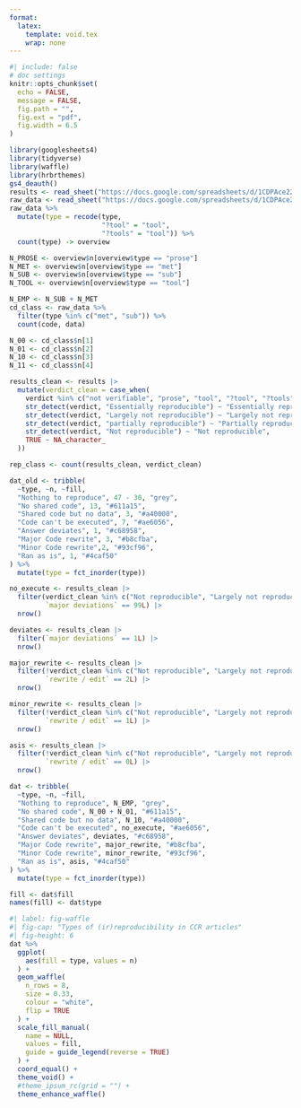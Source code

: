 ```yaml
---
format: 
  latex:
    template: void.tex
    wrap: none
---
```


```r
#| include: false
# doc settings
knitr::opts_chunk$set(
  echo = FALSE, 
  message = FALSE, 
  fig.path = "",
  fig.ext = "pdf",
  fig.width = 6.5
)

library(googlesheets4)
library(tidyverse)
library(waffle)
library(hrbrthemes)
gs4_deauth()
results <- read_sheet("https://docs.google.com/spreadsheets/d/1CDPAce227BvLXc-3NATCT0ZEhURIIX5nK1WK5RlbyVo/edit#gid=1178889463", sheet = "results")
raw_data <- read_sheet("https://docs.google.com/spreadsheets/d/1CDPAce227BvLXc-3NATCT0ZEhURIIX5nK1WK5RlbyVo/edit#gid=1178889463", sheet = "data")
raw_data %>% 
  mutate(type = recode(type,
                       "?tool" = "tool",
                       "?tools" = "tool")) %>%
  count(type) -> overview

N_PROSE <- overview$n[overview$type == "prose"]
N_MET <- overview$n[overview$type == "met"]
N_SUB <- overview$n[overview$type == "sub"]
N_TOOL <- overview$n[overview$type == "tool"]

N_EMP <- N_SUB + N_MET
cd_class <- raw_data %>% 
  filter(type %in% c("met", "sub")) %>% 
  count(code, data)

N_00 <- cd_class$n[1]
N_01 <- cd_class$n[2]
N_10 <- cd_class$n[3]
N_11 <- cd_class$n[4]

results_clean <- results |> 
  mutate(verdict_clean = case_when(
    verdict %in% c("not verifiable", "prose", "tool", "?tool", "?tools") ~ "Nothing to reproduce",
    str_detect(verdict, "Essentially reproducible") ~ "Essentially reproducible",
    str_detect(verdict, "Largely not reproducible") ~ "Largely not reproducible",
    str_detect(verdict, "partially reproducible") ~ "Partially reproducible",
    str_detect(verdict, "Not reproducible") ~ "Not reproducible",
    TRUE ~ NA_character_
  ))

rep_class <- count(results_clean, verdict_clean)
```

```r
dat_old <- tribble(
  ~type, ~n, ~fill,
  "Nothing to reproduce", 47 - 30, "grey",
  "No shared code", 13, "#611a15",
  "Shared code but no data", 3, "#a40000",
  "Code can't be executed", 7, "#ae6056",
  "Answer deviates", 1, "#c68958",
  "Major Code rewrite", 3, "#b8cfba",
  "Minor Code rewrite",2, "#93cf96",
  "Ran as is", 1, "#4caf50"
) %>%
  mutate(type = fct_inorder(type))

no_execute <- results_clean |> 
  filter(verdict_clean %in% c("Not reproducible", "Largely not reproducible"),
         `major deviations` == 99L) |> 
  nrow()

deviates <- results_clean |> 
  filter(`major deviations` == 1L) |> 
  nrow()

major_rewrite <- results_clean |> 
  filter(!verdict_clean %in% c("Not reproducible", "Largely not reproducible"),
         `rewrite / edit` == 2L) |> 
  nrow()

minor_rewrite <- results_clean |> 
  filter(!verdict_clean %in% c("Not reproducible", "Largely not reproducible"),
         `rewrite / edit` == 1L) |> 
  nrow()

asis <- results_clean |> 
  filter(!verdict_clean %in% c("Not reproducible", "Largely not reproducible"),
         `rewrite / edit` == 0L) |> 
  nrow()

dat <- tribble(
  ~type, ~n, ~fill,
  "Nothing to reproduce", N_EMP, "grey",
  "No shared code", N_00 + N_01, "#611a15",
  "Shared code but no data", N_10, "#a40000",
  "Code can't be executed", no_execute, "#ae6056",
  "Answer deviates", deviates, "#c68958",
  "Major Code rewrite", major_rewrite, "#b8cfba",
  "Minor Code rewrite", minor_rewrite, "#93cf96",
  "Ran as is", asis, "#4caf50"
) %>%
  mutate(type = fct_inorder(type))

fill <- dat$fill
names(fill) <- dat$type
```

```r
#| label: fig-waffle
#| fig-cap: "Types of (ir)reproducibility in CCR articles"
#| fig-height: 6
dat %>%
  ggplot(
    aes(fill = type, values = n)
  ) +
  geom_waffle(
    n_rows = 8,
    size = 0.33,
    colour = "white",
    flip = TRUE
  ) +
  scale_fill_manual(
    name = NULL,
    values = fill,
    guide = guide_legend(reverse = TRUE)
  ) +
  coord_equal() +
  theme_void() +
  #theme_ipsum_rc(grid = "") +
  theme_enhance_waffle()
```



